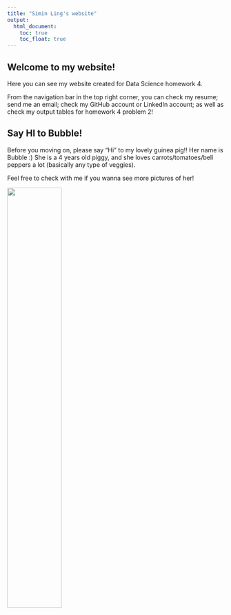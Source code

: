 ```yaml
---
title: "Simin Ling's website"
output: 
  html_document:
    toc: true
    toc_float: true
---
```


## Welcome to my website! 

Here you can see my website created for Data Science homework 4. 

From the navigation bar in the top right corner, you can check my resume; send me an email; check my GitHub account or LinkedIn account; as well as check my output tables for homework 4 problem 2!  


## Say HI to Bubble!

Before you moving on, please say "Hi" to my lovely guinea pig!! Her name is Bubble :) She is a 4 years old piggy, and she loves carrots/tomatoes/bell peppers a lot (basically any type of veggies).

Feel free to check with me if you wanna see more pictures of her!

<img src="./bubble.jpeg" style="width:50%">


